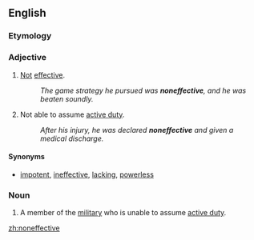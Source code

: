 ==English==

===Etymology===
{{prefix|non|effective}}

===Adjective===
{{en-adj}}

# {{context|comparable|lang=en}} [[not|Not]] [[effective]].
#: ''The game strategy he pursued was '''noneffective''', and he was beaten soundly.''
# {{context|not comparable|military|lang=en}} Not able to assume [[active duty]].
#: ''After his injury, he was declared '''noneffective''' and given a medical discharge.''

====Synonyms====
* {{sense|not effective}} [[impotent]], [[ineffective]], [[lacking]], [[powerless]]

===Noun===
{{en-noun}}

# A member of the [[military]] who is unable to assume [[active duty]].

[[zh:noneffective]]